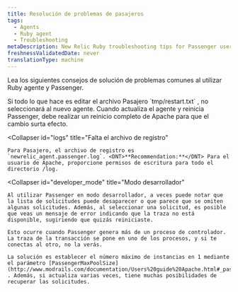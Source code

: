```yaml
---
title: Resolución de problemas de pasajeros
tags:
  - Agents
  - Ruby agent
  - Troubleshooting
metaDescription: New Relic Ruby troubleshooting tips for Passenger users.
freshnessValidatedDate: never
translationType: machine
---
```


Lea los siguientes consejos de solución de problemas comunes al utilizar Ruby agente y Passenger.

<CollapserGroup>
  <Collapser
    id="agent"
    title="Reiniciando el agente"
  >
    Si todo lo que hace es editar el archivo Pasajero `tmp/restart.txt` , no seleccionará al nuevo agente. Cuando actualiza el agente y reinicia Passenger, debe realizar un reinicio completo de Apache para que el cambio surta efecto.
  </Collapser>

  <Collapser
    id="logs"
    title="Falta el archivo de registro"
  >
    Para Pasajero, el archivo de registro es `newrelic_agent.passenger.log`. <DNT>**Recommendation:**</DNT> Para el usuario de Apache, proporcione permisos de escritura para todo el directorio /log.
  </Collapser>

  <Collapser
    id="developer_mode"
    title="Modo desarrollador"
  >
    Al utilizar Passenger en modo desarrollador, a veces puede notar que la lista de solicitudes puede desaparecer o que parece que se omiten algunas solicitudes. Además, al seleccionar una solicitud, es posible que veas un mensaje de error indicando que la traza no está disponible, sugiriendo que quizás reiniciaste.

    Esto ocurre cuando Passenger genera más de un proceso de controlador. La traza de la transacción se pone en uno de los procesos, y si te conectas al otro, no la verás.

    La solución es establecer el número máximo de instancias en 1 mediante el parámetro [PassengerMaxPoolSize](http://www.modrails.com/documentation/Users%20guide%20Apache.html#_passengermaxpoolsize_lt_integer_gt) . Además, si actualiza varias veces, tiene muchas posibilidades de recuperar las solicitudes.
  </Collapser>
</CollapserGroup>